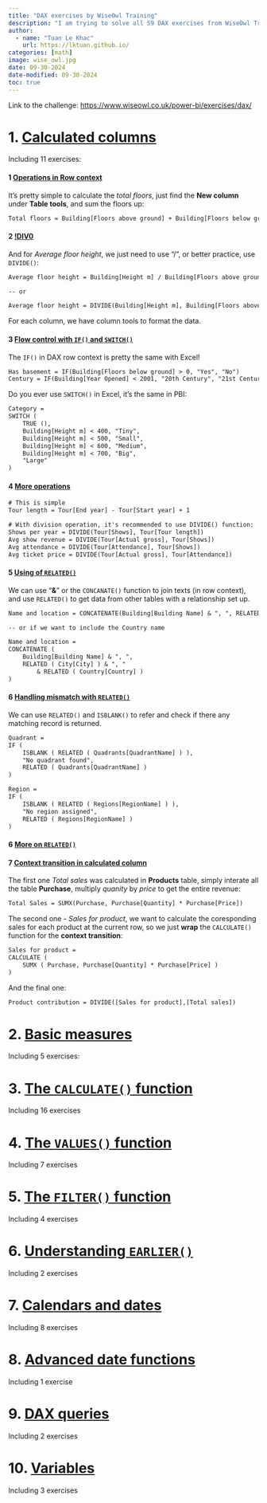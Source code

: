 ---
title: "DAX exercises by WiseOwl Training"
description: "I am trying to solve all 59 DAX exercises from WiseOwl Training Platform"
author:
  - name: "Tuan Le Khac"
    url: https://lktuan.github.io/
categories: [math] 
image: wise_owl.jpg
date: 09-30-2024
date-modified: 09-30-2024
toc: true
---

Link to the challenge: <https://www.wiseowl.co.uk/power-bi/exercises/dax/>

# 1. [Calculated columns](https://www.wiseowl.co.uk/power-bi/exercises/dax/calculated-columns/)

Including 11 exercises:

#### 1 [Operations in Row context](https://www.wiseowl.co.uk/power-bi/exercises/dax/calculated-columns/5086/)

It's pretty simple to calculate the *total floors*, just find the **New column** under **Table tools**, and sum the floors up:

```txt
Total floors = Building[Floors above ground] + Building[Floors below ground]
```

#### 2 [!DIV0](https://www.wiseowl.co.uk/power-bi/exercises/dax/calculated-columns/4409/)

And for *Average floor height*, we just need to use "/", or better practice, use `DIVIDE()`:

```txt
Average floor height = Building[Height m] / Building[Floors above ground]

-- or

Average floor height = DIVIDE(Building[Height m], Building[Floors above ground])
```

For each column, we have column tools to format the data.

#### 3 [Flow control with `IF()` and `SWITCH()`](https://www.wiseowl.co.uk/power-bi/exercises/dax/calculated-columns/5089/)

The `IF()` in DAX row context is pretty the same with Excel!

```txt
Has basement = IF(Building[Floors below ground] > 0, "Yes", "No")
Century = IF(Building[Year Opened] < 2001, "20th Century", "21st Century")
```

Do you ever use `SWITCH()` in Excel, it's the same in PBI:

```txt
Category =
SWITCH (
    TRUE (),
    Building[Height m] < 400, "Tiny",
    Building[Height m] < 500, "Small",
    Building[Height m] < 600, "Medium",
    Building[Height m] < 700, "Big",
    "Large"
)
```

#### 4 [More operations](https://www.wiseowl.co.uk/power-bi/exercises/dax/calculated-columns/5088/)

```txt
# This is simple
Tour length = Tour[End year] - Tour[Start year] + 1

# With division operation, it's recommended to use DIVIDE() function:
Shows per year = DIVIDE(Tour[Shows], Tour[Tour length])
Avg show revenue = DIVIDE(Tour[Actual gross], Tour[Shows])
Avg attendance = DIVIDE(Tour[Attendance], Tour[Shows])
Avg ticket price = DIVIDE(Tour[Actual gross], Tour[Attendance])
```

#### 5 [Using of `RELATED()`](https://www.wiseowl.co.uk/power-bi/exercises/dax/calculated-columns/5091/)

We can use "**&**" or the `CONCANATE()` function to join texts (in row context), and use `RELATED()` to get data from other tables with a relationship set up.

```txt
Name and location = CONCATENATE(Building[Building Name] & ", ", RELATED(City[City]))

-- or if we want to include the Country name

Name and location =
CONCATENATE (
    Building[Building Name] & ", ",
    RELATED ( City[City] ) & ", "
        & RELATED ( Country[Country] )
)
```

#### 6 [Handling mismatch with `RELATED()`](https://www.wiseowl.co.uk/power-bi/exercises/dax/calculated-columns/4410/)

We can use `RELATED()` and `ISBLANK()` to refer and check if there any matching record is returned.

```txt
Quadrant =
IF (
    ISBLANK ( RELATED ( Quadrants[QuadrantName] ) ),
    "No quadrant found",
    RELATED ( Quadrants[QuadrantName] )
)

Region =
IF (
    ISBLANK ( RELATED ( Regions[RegionName] ) ),
    "No region assigned",
    RELATED ( Regions[RegionName] )
)
```

#### 6 [More on `RELATED()`](https://www.wiseowl.co.uk/power-bi/exercises/dax/calculated-columns/5092/)


#### 7 [Context transition in calculated column](https://www.wiseowl.co.uk/power-bi/exercises/dax/calculated-columns/4417/)

The first one *Total sales* was calculated in **Products** table, simply interate all the table **Purchase**, multiply *quanity* by *price* to get the entire revenue:

```txt
Total Sales = SUMX(Purchase, Purchase[Quantity] * Purchase[Price])
```

The second one - *Sales for product*, we want to calculate the coresponding sales for each product at the current row, so we just **wrap** the `CALCULATE()` function for the **context transition**:

```txt
Sales for product =
CALCULATE (
    SUMX ( Purchase, Purchase[Quantity] * Purchase[Price] )
)
```

And the final one:

```txt
Product contribution = DIVIDE([Sales for product],[Total sales])
```

# 2. [Basic measures](https://www.wiseowl.co.uk/power-bi/exercises/dax/basic-measures/)

Including 5 exercises:

# 3. [The `CALCULATE()` function](https://www.wiseowl.co.uk/power-bi/exercises/dax/filtering/)

Including 16 exercises

# 4. [The `VALUES()` function](https://www.wiseowl.co.uk/power-bi/exercises/dax/values-function/)

Including 7 exercises

# 5. [The `FILTER()` function](https://www.wiseowl.co.uk/power-bi/exercises/dax/filter/)

Including 4 exercises

# 6. [Understanding `EARLIER()`](https://www.wiseowl.co.uk/power-bi/exercises/dax/understanding-earlier/)

Including 2 exercises

# 7. [Calendars and dates](https://www.wiseowl.co.uk/power-bi/exercises/dax/calendars-and-dates/)

Including 8 exercises

# 8. [Advanced date functions](https://www.wiseowl.co.uk/power-bi/exercises/dax/advanced-date-functions/)

Including 1 exercise




# 9. [DAX queries](https://www.wiseowl.co.uk/power-bi/exercises/dax/dax-queries/)

Including 2 exercises

# 10. [Variables](https://www.wiseowl.co.uk/power-bi/exercises/dax/variables/)

Including 3 exercises



